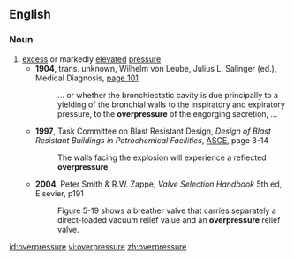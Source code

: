 ==English==

===Noun===
{{en-noun}}

# [[excess]] or markedly [[elevate]]d [[pressure]]
#*'''1904''', trans. unknown, Wilhelm von Leube, Julius L. Salinger (ed.), Medical Diagnosis, [http://books.google.com/books?id=vD9AcR8BZ5cC&pg=PA101&dq=overpressure page 101]
#*:... or whether the bronchiectatic cavity is due principally to a yielding of the bronchial walls to the inspiratory and expiratory pressure, to the '''overpressure''' of the engorging secretion, ...
#*'''1997''', Task Committee on Blast Resistant Design, ''Design of Blast Resistant Buildings in Petrochemical Facilities'', [[w:American Society of Civil Engineers|ASCE]], page 3-14
#*:The walls facing the explosion will experience a reflected '''overpressure'''.
#*'''2004''', Peter Smith & R.W. Zappe, ''Valve Selection Handbook'' 5th ed, Elsevier, p191
#*:Figure 5-19 shows a breather valve that carries separately a direct-loaded vacuum relief value and an '''overpressure''' relief valve.

[[id:overpressure]]
[[vi:overpressure]]
[[zh:overpressure]]